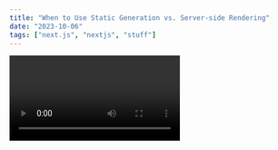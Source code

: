 ```yaml
---
title: "When to Use Static Generation vs. Server-side Rendering"
date: "2023-10-06"
tags: ["next.js", "nextjs", "stuff"]
---
```


<video id='6h649f2fB9Q'/>


We recommend using **Static Generation** (with and without data) whenever possible because your page can be built once and served by CDN, which makes it much faster than having a server render the page on every request.


```ts 
const sum = (num1:number, num2:number):number => {
  return num1 + num2
}


console.log(sum(4,8))//12

```

You can use Static Generation for many types of pages, including:

- Marketing pages
- Blog posts
- E-commerce product listings
- Help and documentation

You should ask yourself: "Can I pre-render this page **ahead** of a user's request?" If the answer is yes, then you should choose Static Generation.

On the other hand, Static Generation is **not** a good idea if you cannot pre-render a page ahead of a user's request. Maybe your page shows frequently updated data, and the page content changes on every request.

In that case, you can use **Server-Side Rendering**. It will be slower, but the pre-rendered page will always be up-to-date. Or you can skip pre-rendering and use client-side JavaScript to populate data.
